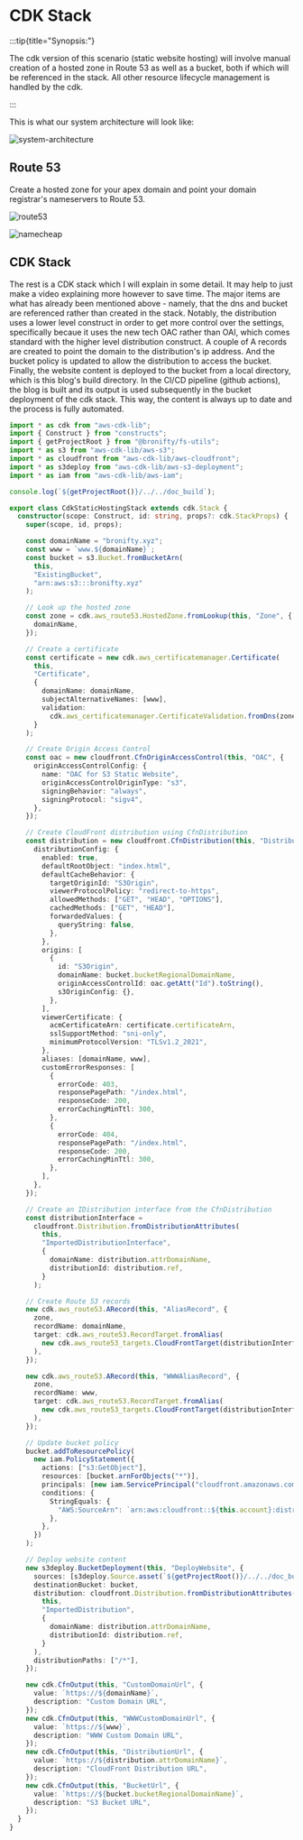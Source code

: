 # CDK Stack

:::tip{title="Synopsis:"}

The cdk version of this scenario (static website hosting) will involve manual creation of a hosted zone in Route 53 as well as a bucket, both if which will be referenced in the stack. All other resource lifecycle management is handled by the cdk.

:::

This is what our system architecture will look like:

![system-architecture](./assets/system-architecture.png)

## Route 53

Create a hosted zone for your apex domain and point your domain registrar's nameservers to Route 53.

![route53](./assets/route-53-name-servers.png)

![namecheap](./assets/namecheap.png)

## CDK Stack

The rest is a CDK stack which I will explain in some detail. It may help to just make a video explaining more however to save time. The major items are what has already been mentioned above - namely, that the dns and bucket are referenced rather than created in the stack. Notably, the distribution uses a lower level construct in order to get more control over the settings, specifically becaue it uses the new tech OAC rather than OAI, which comes standard with the higher level distribution construct. A couple of A records are created to point the domain to the distribution's ip address. And the bucket policy is updated to allow the distribution to access the bucket. Finally, the website content is deployed to the bucket from a local directory, which is this blog's build directory. In the CI/CD pipeline (github actions), the blog is built and its output is used subsequently in the bucket deployment of the cdk stack. This way, the content is always up to date and the process is fully automated.

```ts
import * as cdk from "aws-cdk-lib";
import { Construct } from "constructs";
import { getProjectRoot } from "@bronifty/fs-utils";
import * as s3 from "aws-cdk-lib/aws-s3";
import * as cloudfront from "aws-cdk-lib/aws-cloudfront";
import * as s3deploy from "aws-cdk-lib/aws-s3-deployment";
import * as iam from "aws-cdk-lib/aws-iam";

console.log(`${getProjectRoot()}/../../doc_build`);

export class CdkStaticHostingStack extends cdk.Stack {
  constructor(scope: Construct, id: string, props?: cdk.StackProps) {
    super(scope, id, props);

    const domainName = "bronifty.xyz";
    const www = `www.${domainName}`;
    const bucket = s3.Bucket.fromBucketArn(
      this,
      "ExistingBucket",
      "arn:aws:s3:::bronifty.xyz"
    );

    // Look up the hosted zone
    const zone = cdk.aws_route53.HostedZone.fromLookup(this, "Zone", {
      domainName,
    });

    // Create a certificate
    const certificate = new cdk.aws_certificatemanager.Certificate(
      this,
      "Certificate",
      {
        domainName: domainName,
        subjectAlternativeNames: [www],
        validation:
          cdk.aws_certificatemanager.CertificateValidation.fromDns(zone),
      }
    );

    // Create Origin Access Control
    const oac = new cloudfront.CfnOriginAccessControl(this, "OAC", {
      originAccessControlConfig: {
        name: "OAC for S3 Static Website",
        originAccessControlOriginType: "s3",
        signingBehavior: "always",
        signingProtocol: "sigv4",
      },
    });

    // Create CloudFront distribution using CfnDistribution
    const distribution = new cloudfront.CfnDistribution(this, "Distribution", {
      distributionConfig: {
        enabled: true,
        defaultRootObject: "index.html",
        defaultCacheBehavior: {
          targetOriginId: "S3Origin",
          viewerProtocolPolicy: "redirect-to-https",
          allowedMethods: ["GET", "HEAD", "OPTIONS"],
          cachedMethods: ["GET", "HEAD"],
          forwardedValues: {
            queryString: false,
          },
        },
        origins: [
          {
            id: "S3Origin",
            domainName: bucket.bucketRegionalDomainName,
            originAccessControlId: oac.getAtt("Id").toString(),
            s3OriginConfig: {},
          },
        ],
        viewerCertificate: {
          acmCertificateArn: certificate.certificateArn,
          sslSupportMethod: "sni-only",
          minimumProtocolVersion: "TLSv1.2_2021",
        },
        aliases: [domainName, www],
        customErrorResponses: [
          {
            errorCode: 403,
            responsePagePath: "/index.html",
            responseCode: 200,
            errorCachingMinTtl: 300,
          },
          {
            errorCode: 404,
            responsePagePath: "/index.html",
            responseCode: 200,
            errorCachingMinTtl: 300,
          },
        ],
      },
    });

    // Create an IDistribution interface from the CfnDistribution
    const distributionInterface =
      cloudfront.Distribution.fromDistributionAttributes(
        this,
        "ImportedDistributionInterface",
        {
          domainName: distribution.attrDomainName,
          distributionId: distribution.ref,
        }
      );

    // Create Route 53 records
    new cdk.aws_route53.ARecord(this, "AliasRecord", {
      zone,
      recordName: domainName,
      target: cdk.aws_route53.RecordTarget.fromAlias(
        new cdk.aws_route53_targets.CloudFrontTarget(distributionInterface)
      ),
    });

    new cdk.aws_route53.ARecord(this, "WWWAliasRecord", {
      zone,
      recordName: www,
      target: cdk.aws_route53.RecordTarget.fromAlias(
        new cdk.aws_route53_targets.CloudFrontTarget(distributionInterface)
      ),
    });

    // Update bucket policy
    bucket.addToResourcePolicy(
      new iam.PolicyStatement({
        actions: ["s3:GetObject"],
        resources: [bucket.arnForObjects("*")],
        principals: [new iam.ServicePrincipal("cloudfront.amazonaws.com")],
        conditions: {
          StringEquals: {
            "AWS:SourceArn": `arn:aws:cloudfront::${this.account}:distribution/${distribution.ref}`,
          },
        },
      })
    );

    // Deploy website content
    new s3deploy.BucketDeployment(this, "DeployWebsite", {
      sources: [s3deploy.Source.asset(`${getProjectRoot()}/../../doc_build`)],
      destinationBucket: bucket,
      distribution: cloudfront.Distribution.fromDistributionAttributes(
        this,
        "ImportedDistribution",
        {
          domainName: distribution.attrDomainName,
          distributionId: distribution.ref,
        }
      ),
      distributionPaths: ["/*"],
    });

    new cdk.CfnOutput(this, "CustomDomainUrl", {
      value: `https://${domainName}`,
      description: "Custom Domain URL",
    });
    new cdk.CfnOutput(this, "WWWCustomDomainUrl", {
      value: `https://${www}`,
      description: "WWW Custom Domain URL",
    });
    new cdk.CfnOutput(this, "DistributionUrl", {
      value: `https://${distribution.attrDomainName}`,
      description: "CloudFront Distribution URL",
    });
    new cdk.CfnOutput(this, "BucketUrl", {
      value: `https://${bucket.bucketRegionalDomainName}`,
      description: "S3 Bucket URL",
    });
  }
}
```
